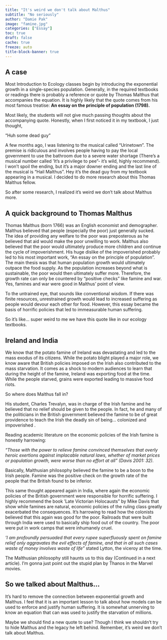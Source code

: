 ```yaml
---
title: "It's weird we don't talk about Malthus"
subtitle: "No seriously"
author: "Damie Pak"
image: "famine.jpg"
categories: ["Essay"]
toc: true
draft: false
cache: true
freeze: auto
title-block-banner: true
---
```


## A case

Most Introduction to Ecology classes begin by introducing the exponential growth in a single-species population. Generally, in the required textbooks or readings there is probably a reference or quote by Thomas Malthus that accompanies the equation. It is highly likely that the quote comes from his most famous treatise: **An essay on the principle of population (1798).**

Most likely, the students will not give much passing thoughts about the accompanying quote. Honestly, when I first noticed it in my textbook, I just thought,

“Huh some dead guy”

A few months ago, I was listening to the musical called “Urinetown”. The premise is ridiculous and involves people having to pay the local government to use the bathroom due to a severe water shortage (There’s a musical number called ‘It’s a privilege to pee”- it’s wild, highly recommend). I won’t spoil the ending, but it’s a major downer ending and the last line of the musical is “Hail Malthus”. Hey it’s the dead guy from my textbook appearing in a musical. I decided to do more research about this Thomas Malthus fellow.

So after some research, I realized it’s weird we don’t talk about Malthus more.

## A quick background to Thomas Malthus

Thomas Malthus (born 1766) was an English economist and demographer. Malthus believed that people (especially the poor) just generally sucked. The idea of providing any welfare to the poor was preposterous as he believed that aid would make the poor unwilling to work. Malthus also believed that the poor would ultimately produce more children and continue the cycle of impoverishment. His huge dislike of the impoverished probably led to his most important work, “An essay on the principle of population”. The main thesis was that human population growth would ultimately outpace the food supply. As the population increases beyond what is sustainable, the poor would then ultimately suffer more. Therefore, the growth rate can only be countered by “positive checks” like famine and war. Yes, famines and war were good in Malthus’ point of view.

To the untrained eye, that sounds like conventional wisdom. If there was finite resources, unrestrained growth would lead to increased suffering as people would devour each other for food. However, this essay became the basis of horrific policies that led to immeasurable human suffering.

So it’s like… super weird to me we have this quote like in our ecology textbooks.

## Ireland and India

We know that the potato famine of Ireland was devastating and led to the mass exodus of its citizens. While the potato blight played a major role, we know aware that British policies imposed on the Irish also contributed to the mass starvation. It comes as a shock to modern audiences to learn that during the height of the famine, Ireland was exporting food at the time. While the people starved, grains were exported leading to massive food riots.

So where does Malthus fall in?

His student, Charles Trevalyn, was in charge of the Irish famine and he believed that no relief should be given to the people. In fact, he and many of the politicians in the British government believed the famine to be of great providence to teach the Irish the deadly sin of being… colonized and impoverished .

Reading academic literature on the economic policies of the Irish famine is honestly harrowing:

*“Those with the power to relieve famine convinced themselves that overly heroic exertions against implacable natural laws, whether of market prices or population growth, were worse than no effort at all” (Davis 2001: 32).*

Basically, Malthusian philosophy believed the famine to be a boon to the Irish people. Famine was the positive check on the growth rate of the people that the British found to be inferior.

This same thought appeared again in India, where again the economic policies of the British government were responsible for horrific suffering. I highly recommend the book ‘Late Victorian Holocausts” by Mike Davis that show while famines are natural, economic policies of the ruling class greatly exacerbated the consequences. It’s harrowing to read how the colonists believed that this again was good for the poor. Railroads that were built through India were used to basically ship food out of the country. The poor were put in work camps that were inhumanely cruel.

*‘I am profoundly persuaded that every rupee superfluously spent on famine relief only aggravates the evil effects of famine, and that in all such cases waste of money involves waste of life”* stated Lytton, the viceroy at the time.

The Malthusian philosophy still haunts us to this day (Continued in a next article). I’m gonna just point out the stupid plan by Thanos in the Marvel movies.

## So we talked about Malthus…

It’s hard to remove the connection between exponential growth and Malthus. I feel that it is an important lesson to talk about how models can be used to enforce and justify human suffering. It is somewhat unnerving to know an equation that can was used to justify the starvation of millions.

Maybe we should find a new quote to use? Though I think we shouldn’t try to hide Malthus and the legacy he left behind. Remember, it’s weird we don’t talk about Malthus.
